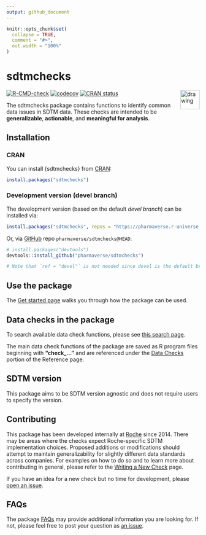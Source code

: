 ```yaml
---
output: github_document
---
```


<!-- README.md is generated from README.Rmd. Please edit that file -->

```r
knitr::opts_chunk$set(
  collapse = TRUE,
  comment = "#>",
  out.width = "100%"
)
```

# sdtmchecks

<!-- package hex logo -->
<img src="man/figures/logo_em.png" alt="drawing" align="right" width="50"/>

<!-- badges: start -->
[![R-CMD-check](https://github.com/pharmaverse/sdtmchecks/actions/workflows/R-CMD-check.yml/badge.svg)](https://github.com/pharmaverse/sdtmchecks/actions/workflows/R-CMD-check.yml) [![codecov](https://codecov.io/github/pharmaverse/sdtmchecks/branch/devel/graph/badge.svg)](https://app.codecov.io/github/pharmaverse/sdtmchecks) [![CRAN status](https://www.r-pkg.org/badges/version/sdtmchecks)](https://cran.r-project.org/package=sdtmchecks)
<!-- badges: end -->
 

The sdtmchecks package contains functions to identify common data issues in SDTM data. These checks are intended to be **generalizable**, **actionable**, and **meaningful for analysis**.


## Installation

### CRAN

You can install {sdtmchecks} from [CRAN](https://cran.r-project.org/):

``` r
install.packages("sdtmchecks")
```
### Development version (devel branch)

The development version (based on the default *devel branch*) can be installed via:
``` r
install.packages("sdtmchecks", repos = "https://pharmaverse.r-universe.dev")  

```

Or, via [GitHub](https://github.com/) repo `pharmaverse/sdtmchecks@HEAD`:

``` r
# install.packages("devtools")
devtools::install_github("pharmaverse/sdtmchecks")

# Note that `ref = "devel"` is not needed since devel is the default branch

```



## Use the package

The [Get started page](https://pharmaverse.github.io/sdtmchecks/articles/sdtmchecks.html) walks you through how the package can be used. 


## Data checks in the package

To search available data check functions, please see [this search page](https://pharmaverse.github.io/sdtmchecks/articles/search_checks.html).

The main data check functions of the package are saved as R program files beginning with **"check_..."** and are referenced under the [Data Checks](https://pharmaverse.github.io/sdtmchecks/reference/index.html#data-checks) portion of the Reference page.


## SDTM version

This package aims to be SDTM version agnostic and does not require users to specify the version. 


## Contributing

This package has been developed internally at [Roche](https://www.roche.com/) since 2014. There may be areas where the checks expect Roche-specific SDTM implementation choices. Proposed additions or modifications should attempt to maintain generalizability for slightly different data standards across companies. For examples on how to do so and to learn more about contributing in general, please refer to the [Writing a New Check](https://pharmaverse.github.io/sdtmchecks/articles/write_a_check.html) page.  

If you have an idea for a new check but no time for development, please [open an issue](https://github.com/pharmaverse/sdtmchecks/issues).


## FAQs

The package [FAQs](https://pharmaverse.github.io/sdtmchecks/articles/faqs.html) may provide additional information you are looking for. If not, please feel free to post your question as [an issue](https://github.com/pharmaverse/sdtmchecks/issues).
